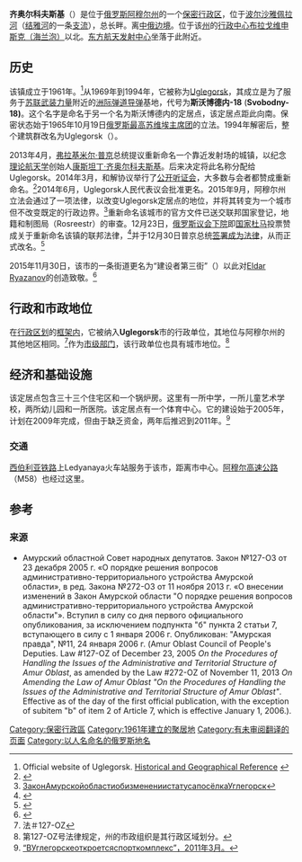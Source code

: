 {{about|齐奥尔科夫斯基}}
{{Infobox Russian inhabited locality
|ru_name=Циолковский
|image_skyline=Tsiolkovsky-cosmodrome-vostochny-july-2015-amur-oblast.jpg
|image_caption=2015年夏，建设中的居民区
|pushpin_label_position=top
|pushpin_map=Russia#Russia Amur Oblast
|coordinates = {{coord|51|45|37|N|128|07|16|E|region:RU|display=inline,title}}

|holiday=10月27日
|holiday_ref=<ref name="Dates" />
|federal_subject=[[阿穆尔州|阿穆尔州]]
|federal_subject_ref=<ref name="Ref7" />
|adm_data_as_of=2013年11月
|adm_city_jur=齐奥尔科夫斯基城市区
|adm_city_jur_ref=<ref name="Ref7" />
|adm_ctr_of=齐奥尔科夫斯基城市区
|adm_ctr_of_ref=<ref name="Ref7" />
|inhabloc_cat=俄罗斯农村
|inhabloc_cat_ref=<ref name="Ref7" />
|inhabloc_type=定居点
|inhabloc_type_ref=<ref name="Ref7" />
|mun_data_as_of=2013年11月
|urban_okrug_jur=齐奥尔科夫斯基城市区
|urban_okrug_jur_ref=<ref name="Ref7m" />
|mun_admctr_of=齐奥尔科夫斯基城市区
|mun_admctr_of_ref=<ref name="Ref7m" />
|leader_title=市长
|leader_name=Marina Zenina
|representative_body=人民代表议会
|area_of_what=|area_as_of=
|area_km2=|area_km2_ref=
|pop_2010census=5892|pop_2010census_ref=<ref name="2010Census">{{ru-pop-ref|2010Census}}</ref>

|established_date=1961年
|established_title=|established_date_ref=<ref name="Dates" />

|prev_name1=斯沃伯德内-18|prev_name1_date=1994|prev_name1_ref=
|prev_name2=Uglegorsk|prev_name2_date=2015|prev_name2_ref=
|postal_codes=676470
|dialing_codes=41643
|dialing_codes_ref=
|website=http://затоциолковский.рф/
|date=2010年5月
}}
'''齐奥尔科夫斯基'''（{{Lang-ru|Циолковский}}）是位于[[俄罗斯|俄罗斯]][[阿穆尔州|阿穆尔州]]的一个[[保密行政区|保密行政区]]，位于[[波尔沙雅佩拉河|波尔沙雅佩拉河]]（[[结雅河|结雅河]]的一条[[支流|支流]]），总长{{Convert|110|km|sp=us}}畔。离[[中俄边境|中俄边境]]{{Convert|180|km|sp=us}}。位于该[[州_(斯拉夫)|州]]的[[行政中心|行政中心]][[海兰泡|布拉戈维申斯克（海兰泡）]]以北。{{Ru-census2010|5,892|；}}{{Ru-census2002|5,050|。}}[[东方航天发射场|东方]][[航天发射中心|航天发射中心]]坐落于此附近。

== 历史 ==
该镇成立于1961年。<ref name="Dates">Official website of Uglegorsk. [http://затоциолковский.рф/o-gorode/ Historical and Geographical Reference] {{Wayback|url=http://xn--80aenfbgebg2abc4bg5d.xn--p1ai/o-gorode/ |date=20190526005742 }} {{Ru icon}}</ref>从1969年到1994年，它被称为[[Uglegorsk|Uglegorsk]]，其成立是为了服务于[[苏联武装力量|苏联武装力量]]附近的[[洲際彈道飛彈|洲际弹道导弹]]基地，代号为'''斯沃博德内-18''' ('''Svobodny-18)'''。这个名字是命名于另一个名为斯沃博德内的定居点，该定居点距此向南{{Convert|50|km|sp=us}}。保密状态始于1965年10月19日[[俄罗斯最高苏维埃|俄罗斯最高苏维埃]][[俄罗斯苏维埃联邦社会主义共和国最高苏维埃主席团|主席团]]的立法。1994年解密后，整个建筑群改名为Uglegorsk（{{Lang-ru|Углего́рск}}）。

2013年4月，[[弗拉基米尔·普京|弗拉基米尔·普京]]总统提议重新命名一个靠近发射场的城镇，以纪念[[理论航天学|理论航天学]]创始人[[康斯坦丁·齐奥尔科夫斯基|康斯坦丁·齐奥尔科夫斯基]]。后来决定将此名称分配给Uglegorsk。2014年3月，和解协议举行了[[聆讯|公开听证会]]，大多数与会者都赞成重新命名。<ref>{{Cite web|url=http://portamur.ru/news/detail/jiteli-uglegorska-ne-protiv-pereimenovaniya-goroda-v-tsiolkovskiy/|title=Жители Углегорска не против переименования города в Циолковский|publisher=portamur.ru|date=2014-03-14|accessdate=2016-02-12}}</ref>2014年6月，Uglegorsk人民代表议会批准更名。2015年9月，阿穆尔州立法会通过了一项法律，以改变Uglegorsk定居点的地位，并将其转变为一个城市但不改变既定的行政边界。<ref>[http://www.zsamur.ru/files/fd/fdea0b6ef094e4323756dce6f46ab1a8.pdf ЗаконАмурскойобластиобизменениистатусапосёлкаУглегорск] </ref>重新命名该城市的官方文件已送交联邦国家登记，地籍和制图局（Rosreestr）的审查。12月23日，[[俄羅斯聯邦會議|俄罗斯议会]][[下議院|下院]]即[[国家杜马|国家杜马]]投票赞成关于重新命名该镇的联邦法律，<ref>{{Cite web|url=http://tass.ru/en/non-political/802464|title=Сотрудники космодрома Восточный получили первые ордера на жилье в городе Циолковский|publisher=[[Russian_News_Agency_"TASS"|TASS]]|date=2015-12-29|accessdate=2016-02-12}}</ref>并于12月30日普京总统[[法案|签署成为法律]]，从而正式改名。<ref>{{Cite web|url=http://tass.ru/kosmos/2566795|title=Путин присвоил городу у космодрома Восточный имя Циолковский|publisher=[[Russian_News_Agency_"TASS"|TASS]]|date=2015-12-30|accessdate=2016-02-12}}</ref>

2015年11月30日，该市的一条街道更名为“建设者第三街”（{{Lang-ru|3-я улица Строителей}}）以此对[[Eldar_Ryazanov|Eldar Ryazanov]]的创造致敬。<ref>{{Cite web|url=http://tass.ru/obschestvo/2486173|title=В городе Циолковский появится "3-я улица Строителей"|publisher=[[Russian_News_Agency_"TASS"|TASS]]|date=2015-11-30|accessdate=2016-02-12}}</ref>

== 行政和市政地位 ==
在[[俄罗斯行政区划|行政区划]]的[[俄罗斯行政区划|框架内]]，它被纳入'''Uglegorsk'''市的行政单位，其地位与阿穆尔州的其他地区相同。<ref name="Ref7">法＃127-OZ </ref>作为[[俄罗斯行政区划|市级部门]]，该行政单位也具有城市地位。<ref name="Ref7m">第127-OZ号法律规定，州的市政组织是其行政区域划分。</ref>

== 经济和基础设施 ==
该定居点包含三十三个住宅区和一个锅炉房。这里有一所中学，一所儿童艺术学校，两所幼儿园和一所医院。该定居点有一个体育中心。它的建设始于2005年，计划在2009年完成，但由于缺乏资金，两年后推迟到2011年。<ref>[http://svb28.ru/novosti/v-uglegorske-otkroetsja-sportkompleks.html “ВУглегорскеоткроетсяспорткомплекс”，2011年3月。] </ref>

=== 交通 ===
[[西伯利亞鐵路|西伯利亚铁路]]上Ledyanaya火车站服务于该市，距离市中心{{Convert|5|km|sp=us}}。[[M58公路_(俄羅斯)|阿穆尔高速公路]]（M58）也经过这里。

== 参考 ==
{{reflist}}

=== 来源 ===
* Амурский областной Совет народных депутатов. Закон №127-ОЗ от 23 декабря 2005 г. «О порядке решения вопросов административно-территориального устройства Амурской области», в ред. Закона №272-ОЗ от 11 ноября 2013 г. «О внесении изменений в Закон Амурской области "О порядке решения вопросов административно-территориального устройства Амурской области"». Вступил в силу со дня первого официального опубликования, за исключением подпункта "б" пункта 2 статьи 7, вступающего в силу с 1 января 2006 г. Опубликован: "Амурская правда", №11, 24 января 2006 г. (Amur Oblast Council of People's Deputies. Law #127-OZ of December 23, 2005 ''On the Procedures of Handling the Issues of the Administrative and Territorial Structure of Amur Oblast'', as amended by the Law #272-OZ of November 11, 2013 ''On Amending the Law of Amur Oblast "On the Procedures of Handling the Issues of the Administrative and Territorial Structure of Amur Oblast"''. Effective as of the day of the first official publication, with the exception of subitem "b" of item 2 of Article 7, which is effective January 1, 2006.).

[[Category:保密行政區|Category:保密行政區]]
[[Category:1961年建立的聚居地|Category:1961年建立的聚居地]]
[[Category:有未审阅翻译的页面|Category:有未审阅翻译的页面]]
[[Category:以人名命名的俄罗斯地名|Category:以人名命名的俄罗斯地名]]